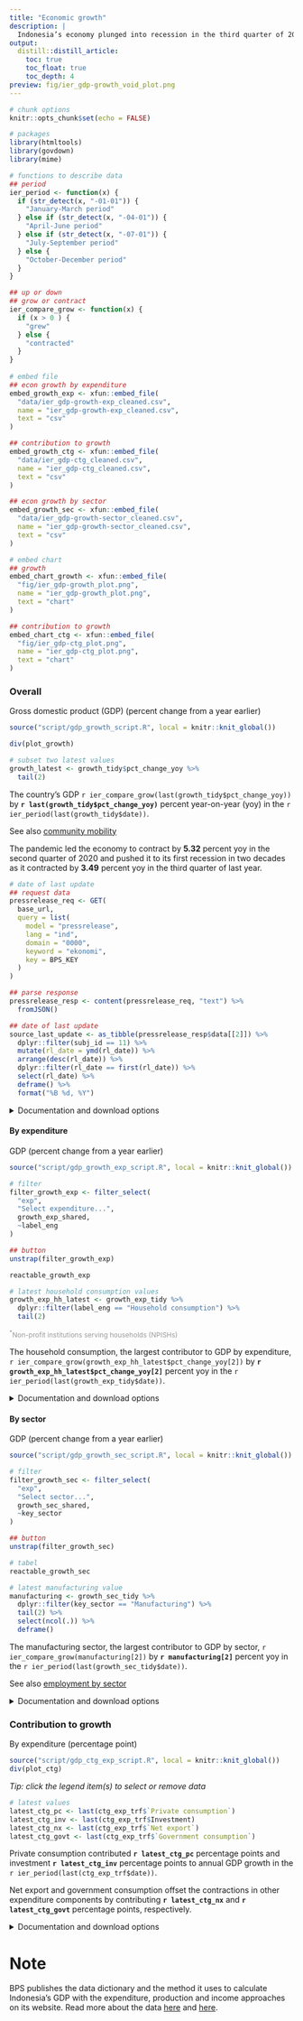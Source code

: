 ```yaml
---
title: "Economic growth"
description: |
  Indonesia’s economy plunged into recession in the third quarter of 2020, the country’s first recession since the Asian financial crisis. The economy has shown signs of recovery since then, but the pandemic emergency curbs have forced the government and analysts to slash growth forecast for 2021.
output: 
  distill::distill_article:
    toc: true
    toc_float: true
    toc_depth: 4
preview: fig/ier_gdp-growth_void_plot.png
---
```


```r
# chunk options
knitr::opts_chunk$set(echo = FALSE)

# packages
library(htmltools)
library(govdown)
library(mime)

# functions to describe data
## period
ier_period <- function(x) {
  if (str_detect(x, "-01-01")) {
    "January-March period"
  } else if (str_detect(x, "-04-01")) {
    "April-June period"
  } else if (str_detect(x, "-07-01")) {
    "July-September period"
  } else {
    "October-December period"
  }
}

## up or down
## grow or contract
ier_compare_grow <- function(x) {
  if (x > 0 ) {
    "grew"
  } else {
    "contracted"
  }
}
  
# embed file
## econ growth by expenditure
embed_growth_exp <- xfun::embed_file(
  "data/ier_gdp-growth-exp_cleaned.csv",
  name = "ier_gdp-growth-exp_cleaned.csv",
  text = "csv"
)

## contribution to growth
embed_growth_ctg <- xfun::embed_file(
  "data/ier_gdp-ctg_cleaned.csv",
  name = "ier_gdp-ctg_cleaned.csv",
  text = "csv"
)

## econ growth by sector
embed_growth_sec <- xfun::embed_file(
  "data/ier_gdp-growth-sector_cleaned.csv",
  name = "ier_gdp-growth-sector_cleaned.csv",
  text = "csv"
)

# embed chart
## growth
embed_chart_growth <- xfun::embed_file(
  "fig/ier_gdp-growth_plot.png",
  name = "ier_gdp-growth_plot.png",
  text = "chart"
)

## contribution to growth
embed_chart_ctg <- xfun::embed_file(
  "fig/ier_gdp-ctg_plot.png",
  name = "ier_gdp-ctg_plot.png",
  text = "chart"
)
```

### Overall

Gross domestic product (GDP) (percent change from a year earlier)

```r
source("script/gdp_growth_script.R", local = knitr::knit_global())

div(plot_growth)
```

```r
# subset two latest values
growth_latest <- growth_tidy$pct_change_yoy %>% 
  tail(2)
```

The country's GDP `r ier_compare_grow(last(growth_tidy$pct_change_yoy))` by **`r last(growth_tidy$pct_change_yoy)`** percent year-on-year (yoy) in the `r ier_period(last(growth_tidy$date))`.

<aside>

See also [community mobility](mobility.html)

</aside>

The pandemic led the economy to contract by **5.32** percent yoy in the second quarter of 2020 and pushed it to its first recession in two decades as it contracted by **3.49** percent yoy in the third quarter of last year.

```r
# date of last update
## request data
pressrelease_req <- GET(
  base_url,
  query = list(
    model = "pressrelease",
    lang = "ind",
    domain = "0000",
    keyword = "ekonomi",
    key = BPS_KEY
  )
)

## parse response
pressrelease_resp <- content(pressrelease_req, "text") %>% 
  fromJSON()

## date of last update
source_last_update <- as_tibble(pressrelease_resp$data[[2]]) %>% 
  dplyr::filter(subj_id == 11) %>% 
  mutate(rl_date = ymd(rl_date)) %>% 
  arrange(desc(rl_date)) %>% 
  dplyr::filter(rl_date == first(rl_date)) %>% 
  select(rl_date) %>% 
  deframe() %>% 
  format("%B %d, %Y")
```

<details>
<summary>Documentation and download options</summary>
**Description**: the value of final goods and services produced by all residents in a given quarter in constant 2010 prices, as measured in terms of percent change from the same quarter a year earlier. See [appendix](#note) for more details.  
**Chart**: Dzulfiqar Fathur Rahman  
**Data and update frequency**: quarterly  
**Source**: [Statistics Indonesia (BPS)](https://bps.go.id/indicator/169/108/1/-seri-2010-laju-pertumbuhan-pdb-menurut-pengeluaran.html){target="_blank"}  
**Last updated**: `r source_last_update`  
**Download**: `r embed_growth_exp`; `r embed_chart_growth`  
</details>


#### By expenditure

GDP (percent change from a year earlier)

```r
source("script/gdp_growth_exp_script.R", local = knitr::knit_global())

# filter
filter_growth_exp <- filter_select(
  "exp",
  "Select expenditure...",
  growth_exp_shared,
  ~label_eng
)

## button
unstrap(filter_growth_exp)
```

```r
reactable_growth_exp
```

```r
# latest household consumption values
growth_exp_hh_latest <- growth_exp_tidy %>% 
  dplyr::filter(label_eng == "Household consumption") %>% 
  tail(2)
```

<div style="color: #999; font-size: 12px;">
<sup>*</sup>Non-profit institutions serving households (NPISHs)
</div>

The household consumption, the largest contributor to GDP by expenditure, `r ier_compare_grow(growth_exp_hh_latest$pct_change_yoy[2])` by **`r growth_exp_hh_latest$pct_change_yoy[2]`** percent yoy in the `r ier_period(last(growth_exp_tidy$date))`.

<details>
<summary>Documentation and download options</summary>
**Description**: the value of final expenditure of goods and services at purchasers’ prices minus the value of imports of goods and services in a given quarter in constant 2010 prices, as measured in terms of percent change from the same quarter a year earlier. See [appendix](#note) for more details.  
**Table**: Dzulfiqar Fathur Rahman  
**Data and update frequency**: quarterly  
**Source**: [BPS](https://bps.go.id/indicator/169/108/1/-seri-2010-laju-pertumbuhan-pdb-menurut-pengeluaran.html){target="_blank"}  
**Last updated**: `r source_last_update`  
**Download**: `r embed_growth_exp`  
</details>


#### By sector

GDP (percent change from a year earlier)

```r
source("script/gdp_growth_sec_script.R", local = knitr::knit_global())

# filter
filter_growth_sec <- filter_select(
  "exp",
  "Select sector...",
  growth_sec_shared,
  ~key_sector
)

## button
unstrap(filter_growth_sec)
```

```r
# tabel
reactable_growth_sec
```

```r
# latest manufacturing value
manufacturing <- growth_sec_tidy %>% 
  dplyr::filter(key_sector == "Manufacturing") %>%
  tail(2) %>% 
  select(ncol(.)) %>% 
  deframe()
```

The manufacturing sector, the largest contributor to GDP by sector, `r ier_compare_grow(manufacturing[2])` by **`r manufacturing[2]`** percent yoy in the `r ier_period(last(growth_sec_tidy$date))`.

<aside>

See also [employment by sector](employment.html#by-sector)

</aside>

<details>
<summary>Documentation and download options</summary>
**Description**: the total value added generated by all resident production units broken down by industrial classification of economic activities in a given quarter in constant 2010 prices, as measured in terms of percent change from the same quarter a year earlier. See [appendix](#note) for more details.  
**Table**: Dzulfiqar Fathur Rahman  
**Data and update frequency**: quarterly  
**Source**: [BPS](https://bps.go.id/indicator/11/104/1/-seri-2010-laju-pertumbuhan-pdb-seri-2010.html){target="_blank"}  
**Last updated**: `r source_last_update`  
**Download**: `r embed_growth_sec`  
</details>

### Contribution to growth

By expenditure (percentage point)

```r
source("script/gdp_ctg_exp_script.R", local = knitr::knit_global())
div(plot_ctg)
```

*Tip: click the legend item(s) to select or remove data*

```r
# latest values
latest_ctg_pc <- last(ctg_exp_trf$`Private consumption`)
latest_ctg_inv <- last(ctg_exp_trf$Investment)
latest_ctg_nx <- last(ctg_exp_trf$`Net export`)
latest_ctg_govt <- last(ctg_exp_trf$`Government consumption`)
```

Private consumption contributed **`r latest_ctg_pc`** percentage points and investment **`r latest_ctg_inv`** percentage points to annual GDP growth in the `r ier_period(last(ctg_exp_trf$date))`. 

Net export and government consumption offset the contractions in other expenditure components by contributing **`r latest_ctg_nx`** and **`r latest_ctg_govt`** percentage points, respectively.

<details>
<summary>Documentation and download options</summary>
**Description**: the contribution to growth is a component’s growth weighted by its share in the GDP at constant 2010 prices in the previous quarter. Private consumption consists of household consumption and NPISHs consumption. Investment consists of gross fixed capital formation and changes in inventories.  
**Chart**: Dzulfiqar Fathur Rahman  
**Data and update frequency**: quarterly  
**Source**: [BPS](https://bps.go.id/indicator/169/1956/1/-seri-2010-pdb-triwulanan-atas-dasar-harga-konstan-menurut-pengeluaran.html){target="_blank"}  
**Last updated**: `r source_last_update`  
**Download**: `r embed_growth_ctg`; `r embed_chart_ctg`  
</details>


# Note {.appendix}

BPS publishes the data dictionary and the method it uses to calculate Indonesia’s GDP with the expenditure, production and income approaches on its website. Read more about the data [here](https://bps.go.id/subject/169/produk-domestik-bruto--pengeluaran-.html#subjekViewTab1) and [here](https://bps.go.id/subject/11/produk-domestik-bruto--lapangan-usaha-.html#subjekViewTab2).
